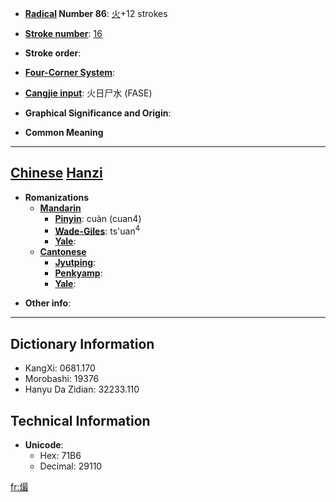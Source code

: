 * '''[[Wiktionary:Chinese radical index| Radical]] Number 86''': [[Wiktionary:Chinese radical index 火|火]]+12 strokes

* '''[[Wiktionary:Chinese total strokes index|Stroke number]]''': [[Wiktionary:Chinese total strokes index 16|16]]

* '''Stroke order''': 

* '''[[Wiktionary:Chinese four corner index|Four-Corner System]]''': 

* '''[[Wiktionary:Chinese Cangjie index|Cangjie input]]''': 火日尸水 (FASE)

* '''Graphical Significance and Origin''': 

* '''Common Meaning'''

----

== [[Chinese]] [[Hanzi]] ==

* '''Romanizations'''
** '''[[Mandarin]]'''
*** '''[[Pinyin]]''': cuàn (cuan4)
*** '''[[Wade-Giles]]''': ts'uan<sup>4</sup>
*** '''[[Yale]]''': 
** '''[[Cantonese]]'''
*** '''[[Jyutping]]''':
*** '''[[Penkyamp]]''': 
*** '''[[Yale]]''': 

* '''Other info''': 

----

== Dictionary Information ==

* KangXi: 0681.170
* Morobashi: 19376
* Hanyu Da Zidian: 32233.110

== Technical Information ==

* '''Unicode''':
** Hex: 71B6
** Decimal: 29110

[[fr:熶]]